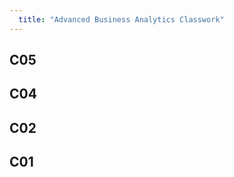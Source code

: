 ```yaml
---
  title: "Advanced Business Analytics Classwork"
---
```

## C05
<script src="https://gist.github.com/omkar8963/0c3136dc86246fb4081cc3932fe93e00.js"></script>
## C04
<script src="https://gist.github.com/omkar8963/2e0080382f66d8d97751a38ed736fc1d.js"></script>

## C02
  
<script src="https://gist.github.com/omkar8963/dec32881f07d3a6f0e27b26154b5a8cd.js"></script>
    
    
## C01

<script src="https://gist.github.com/omkar8963/b30fb1f3535c2ab031b527f2fc01f571.js"></script>
